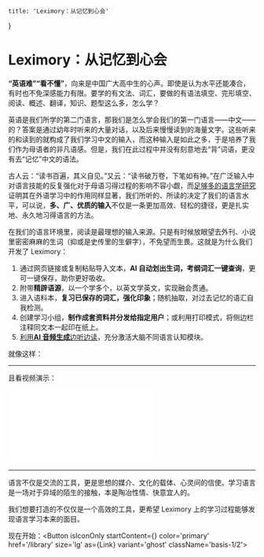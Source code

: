 
    title: 'Leximory：从记忆到心会'
}

# Leximory：从记忆到心会

**“英语难”“看不懂”**，向来是中国广大高中生的心声。即使是认为水平还能凑合，有时也不免深感能力有限。要学的有文法、词汇，要做的有语法填空、完形填空、阅读、概述、翻译，知识、题型这么多，怎么学？

英语是我们所学的第二门语言，那我们是怎么学会我们的第一门语言——中文——的？答案是通过幼年时听来的大量对话，以及后来慢慢读到的海量文字。这些听来的和读到的就构成了我们学习中文的输入，而这种输入是如此之多，于是培养了我们作为母语者的非凡语感。但是，我们在此过程中并没有刻意地去“背”词语，更没有去“记忆”中文的语法。

古人云：“读书百遍，其义自见。”又云：“读书破万卷，下笔如有神。”在广泛输入中对语言技能的反复强化对于母语习得过程的影响不容小觑，而[足够多的语言学研究](https://www.researchgate.net/publication/328492845_The_Impact_of_Exposure_to_English_Language_on_Language_Acquisition)证明其在外语学习中的作用同样显著，我们所听的、所读的决定了我们的语言水平，可以说，**多、广、优质的输入**不仅是一条更加高效、轻松的捷径，更是扎实地、永久地习得语言的方法。

在我们的语言环境里，阅读是最理想的输入来源。只是有时候放眼望去外刊、小说里密密麻麻的生词（抑或是史传里的生僻字），不免望而生畏。这就是为什么我们开发了 Leximory：

1. 通过网页链接或复制粘贴导入文本，**AI 自动划出生词，考纲词汇一键查询**，更可一键保存，助你更好吸收。
2. 附带**精辟语源**，以一个学多个，以英文学英文，实现融会贯通。
3. 进入语料本，**复习已保存的词汇，强化印象**；随机抽取，对过去记忆的语汇自我检测。
4. 创建学习小组，**制作成套资料并分发给指定用户**；或利用打印模式，将侧边栏注释同文本一起印在纸上。
5. [利用**AI 音频生成**边听边读](/guide/reading-while-listening)，充分激活大脑不同语言认知模块。

就像这样：

<Markdown md="> But there is also a beautiful, calm {{eloquence||eloquence||***n.*** (雄辩) fluent or persuasive speaking or writing||***e-*** (out) + ***loqu*** (speak) + ***-ence***||***loqu*** (speak) →  **loqu**acious, col**loqu**y}}, and a sense of urgency, of things being said because there might not be time or opportunity to say them in the future." lib="" disableSave /> 

---

且看视频演示：

<iframe width={'100%'} height={325} src="//player.bilibili.com/player.html?isOutside=true&aid=1605105555&bvid=BV1bm421T7Zj&cid=1558989966&p=1" scrolling="no" border="0" frameborder="no" framespacing="0" allowfullscreen="true"></iframe>
  
---

语言不仅是交流的工具，更是思想的媒介、文化的载体、心灵间的信使。学习语言是一场对于异域的陌生的接触，本是陶冶性情、快意宜人的。

我们想要打造的不仅仅是一个高效的工具，更希望 Leximory 上的学习过程能够发现语言学习本来的面目。

现在开始：<Button isIconOnly startContent={<SiStartrek></SiStartrek>} color='primary' href='/library' size='lg' as={Link} variant='ghost' className='basis-1/2'></Button>
